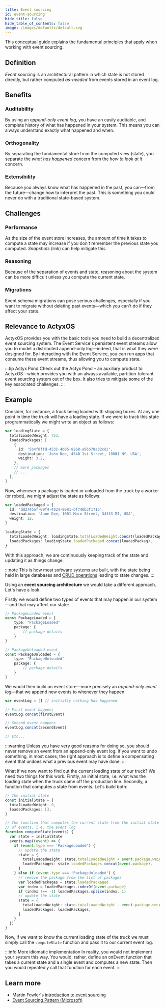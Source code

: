 ```yaml
---
title: Event sourcing
id: event-sourcing
hide_title: false
hide_table_of_contents: false
image: /images/defaults/default.svg
---
```


This conceptual guide explains the fundamental principles that apply when working with event sourcing.

## Definition

_Event sourcing_ is an architectural pattern in which state is not stored directly, but rather computed _as-needed_ from events stored in an event log.

## Benefits

### Auditability

By using an _append-only event log_, you have an easily auditable, and complete history of what has happened in your system. This means you can always understand exactly what happened and when.

### Orthogonality

By separating the fundamental store from the computed view (state), you separate the _what has happened_ concern from the _how to look at it_ concern.

### Extensibility

Because you always know what has happened in the past, you can—from the future—change how to interpret the past. This is something you could never do with a traditional state-based system.

## Challenges

### Performance

As the size of the event store increases, the amount of time it takes to compute a state may increase if you don't remember the previous state you computed. _Snapshots_ (link) can help mitigate this.

### Reasoning

Because of the separation of events and state, reasoning about the system can be more difficult unless you compute the current state.

### Migrations

Event schema migrations can pose serious challenges, especially if you want to migrate without deleting past events—which you can't do if they affect your state.

## Relevance to ActyxOS

ActyxOS provides you with the basic tools you need to build a decentralized event sourcing system. The Event Service's persistent event streams allow you to model a distributed append-only log—indeed, that is what they were designed for. By interacting with the Event Service, you can run apps that consume these event streams, thus allowing you to compute state.

:::tip Actyx Pond
Check out the Actyx Pond – an auxiliary product to ActyxOS—which provides you with an always available, partition-tolerant event sourcing system out of the box. It also tries to mitigate some of the key associated challenges.
:::

## Example

Consider, for instance, a truck being loaded with shipping boxes. At any one point in time the truck will have a loading state. If we were to track this state programmatically we might write an object as follows:

```ts
var loadingState = {
  totalLoadedWeight: 753,
  loadedPackages: [
    {
      id: '5b4f8ffd-4531-4b05-9268-a56b78a32cd2',
      destination: 'John Doe, 4540 1st Street, 10001 NY, USA',
      weight: 3.2,
    },
    // more packages
    // ...
  ],
}
```

Now, whenever a package is loaded or unloaded from the truck by a worker (or robot), we might adjust the state as follows:

```ts
var loadedPackaged = {
  id: 'dd274baf-09f4-4024-8081-bf74bb3f1715',
  destination: 'Jane Doe, 1001 Main Street, 34333 MI, USA',
  weight: 12,
}

loadingState = {
  totalLoadedWeight: loadingState.totalLoadedWeight.concat(loadedPackage.weight),
  loadedPackages: loadingState.loadedPackaged.concat(loadedPackag),
}
```

With this approach, we are continuously keeping track of the state and updating it as things change.

:::note
This is how most software systems are built, with the state being held in large databases and [CRUD operations](https://en.wikipedia.org/wiki/Create,_read,_update_and_delete) leading to state changes.
:::

Using an **event sourcing architecture** we would take a different approach. Let's have a look.

Firstly we would define two types of events that may happen in our system—and that may affect our state:

```ts
// PackageLoaded event
const PackageLoaded = {
    type: "PackageLoaded"
    package: {
        // package details
    }
}

// PackageUnloaded event
const PackageUnloaded = {
    type: "PackageUnloaded"
    package: {
        // package details
    }
}
```

We would then build an event store—more precisely an _append-only event log_—that we append new events to whenever they happen:

```ts
var eventLog = [] // initially nothing has happened

// First event happens
eventLog.concat(firstEvent)

// Second event happens
eventLog.concat(secondEvent)

// Etc...
```

:::warning
Unless you have very good reasons for doing so, you should never remove an event from an append-only event log. If you want to undo something, in most cases, the right approach is to define a compensating event that undoes what a previous event may have done.
:::

What if we now want to find out the current loading state of our truck? We need two things for this work. Firstly, an initial state, i.e. what was the loading state when the truck came off the production line. Secondly, a function that computes a state from events. Let's build both:

```ts
// The initial state
const initialState = {
  totalLoadedWeight: 0,
  loadedPackages: [],
}

// The function that computes the current state from the initial state and a list
// of events, i.e. the event log
function computeState(events) {
  var state = initialState
  events.map((event) => {
    if (event.type === 'PackageLoaded') {
      // update the state
      state = {
        totalLoadedWeight: state.totalLoadedWeight + event.package.weight,
        loadedPackages: state.loadedPackages.concat(event.package),
      }
    } else if (event.type === 'PackageUnloaded') {
      // remove the package from the list of packages
      var loadedPackages = state.loadedPackaged
      var index = loadedPackages.indexOf(event.package)
      if (index !== -1) loadedPackages.splice(index, 1)
      // update the state
      state = {
        totalLoadedWeight: state.totalLoadedWeight - event.package.weight,
        loadedPackages: loadedPackages,
      }
    }
  })
}
```

Now, if we want to know the current loading state of the truck we must simply call the `computeState` function and pass it to our current event log.

:::info More idiomatic implementation
In reality, you would not implement your system this way. You would, rather, define an onEvent function that takes a current state and a single event and computes a new state. Then you would repeatedly call that function for each event.
:::

## Learn more

- Martin Fowler's [introduction to event sourcing](https://martinfowler.com/eaaDev/EventSourcing.html)
- [Event Sourcing Pattern (Microsoft)](https://docs.microsoft.com/en-us/azure/architecture/patterns/event-sourcing)
